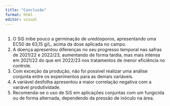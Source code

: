 ```yaml
---
title: "Conclusão"
format: html
editor: visual
---
```


## 

1.  O SiS inibe pouco a germinação de uredósporos, apresentando uma EC50 de 63,15 g/L, acima da dose aplicada no campo.
2.  A doença apresentou diferenças no seu progresso temporal nas safras de 2021/22 e 2022/23, aumentando de forma tardia, mas mais intensa em 2021/22 do que em 2022/23 nos tratamentos de menor eficiência no controle.
3.  Com exceção da produção, não foi possível realizar uma análise conjunta entre os experimentos para as demais variáveis.
4.  A variável desfolha apresentou a maior correlação negativa com a variável produtividade.
5.  Recomenda-se o uso de SiS em aplicações conjuntas com um fungicida ou de forma alternada, dependendo da pressão de inóculo na área.
